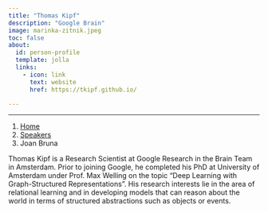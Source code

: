 ```yaml
---
title: "Thomas Kipf"
description: "Google Brain"
image: marinka-zitnik.jpeg
toc: false
about:
  id: person-profile
  template: jolla
  links:
    - icon: link
      text: website
      href: https://tkipf.github.io/

---
```

---

```{=html}
<nav aria-label="breadcrumb">
  <ol class="breadcrumb">
    <li class="breadcrumb-item"><a href="../../index.html">Home</a></li>
    <li class="breadcrumb-item"><a href="../../speaker.html">Speakers</a></li>
    <li class="breadcrumb-item active">Joan Bruna</li>

  </ol>
</nav>
```

:::{#person-profile}
:::

Thomas Kipf is a Research Scientist at Google Research in the Brain Team in Amsterdam. Prior to joining Google, he completed his PhD at University of Amsterdam under Prof. Max Welling on the topic "Deep Learning with Graph-Structured Representations”. His research interests lie in the area of relational learning and in developing models that can reason about the world in terms of structured abstractions such as objects or events.